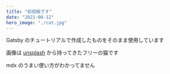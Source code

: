 ```yaml
---
title: "初投稿です"
date: "2021-08-12"
hero_image: "./cat.jpg"
---
```


Gatsby のチュートリアルで作成したものをそのまま使用しています

画像は [unsplash](https://unsplash.com/) から持ってきたフリーの猫です

mdx のうまい使い方がわかってません
